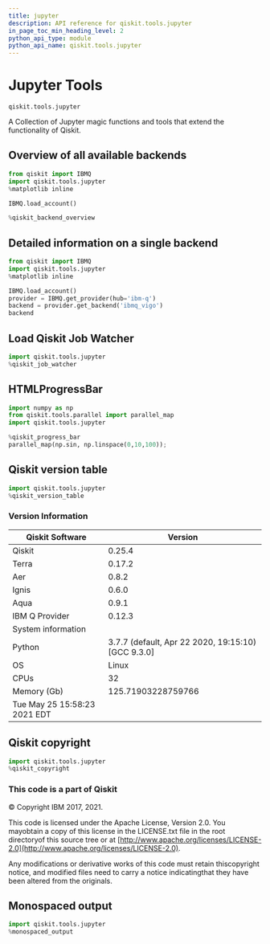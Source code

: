 ```yaml
---
title: jupyter
description: API reference for qiskit.tools.jupyter
in_page_toc_min_heading_level: 2
python_api_type: module
python_api_name: qiskit.tools.jupyter
---
```


<span id="module-qiskit.tools.jupyter" />

<span id="qiskit-tools-jupyter" />

# Jupyter Tools

`qiskit.tools.jupyter`

A Collection of Jupyter magic functions and tools that extend the functionality of Qiskit.

## Overview of all available backends

```python
from qiskit import IBMQ
import qiskit.tools.jupyter
%matplotlib inline

IBMQ.load_account()

%qiskit_backend_overview
```

## Detailed information on a single backend

```python
from qiskit import IBMQ
import qiskit.tools.jupyter
%matplotlib inline

IBMQ.load_account()
provider = IBMQ.get_provider(hub='ibm-q')
backend = provider.get_backend('ibmq_vigo')
backend
```

## Load Qiskit Job Watcher

```python
import qiskit.tools.jupyter
%qiskit_job_watcher
```

## HTMLProgressBar

```python
import numpy as np
from qiskit.tools.parallel import parallel_map
import qiskit.tools.jupyter

%qiskit_progress_bar
parallel_map(np.sin, np.linspace(0,10,100));
```

## Qiskit version table

```python
import qiskit.tools.jupyter
%qiskit_version_table
```

### Version Information

| Qiskit Software              | Version                                             |
| ---------------------------- | --------------------------------------------------- |
| Qiskit                       | 0.25.4                                              |
| Terra                        | 0.17.2                                              |
| Aer                          | 0.8.2                                               |
| Ignis                        | 0.6.0                                               |
| Aqua                         | 0.9.1                                               |
| IBM Q Provider               | 0.12.3                                              |
| System information           |                                                     |
| Python                       | 3.7.7 (default, Apr 22 2020, 19:15:10) \[GCC 9.3.0] |
| OS                           | Linux                                               |
| CPUs                         | 32                                                  |
| Memory (Gb)                  | 125.71903228759766                                  |
| Tue May 25 15:58:23 2021 EDT |                                                     |

## Qiskit copyright

```python
import qiskit.tools.jupyter
%qiskit_copyright
```

### This code is a part of Qiskit

© Copyright IBM 2017, 2021.

This code is licensed under the Apache License, Version 2.0. You mayobtain a copy of this license in the LICENSE.txt file in the root directoryof this source tree or at [http://www.apache.org/licenses/LICENSE-2.0](http://www.apache.org/licenses/LICENSE-2.0).

Any modifications or derivative works of this code must retain thiscopyright notice, and modified files need to carry a notice indicatingthat they have been altered from the originals.

## Monospaced output

```python
import qiskit.tools.jupyter
%monospaced_output
```

